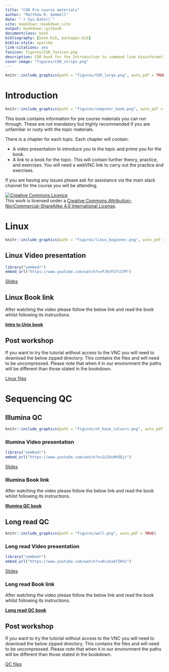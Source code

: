 ```yaml
---
title: "CGR Pre course materials"
author: "Matthew R. Gemmell"
date: "`r Sys.Date()`"
site: bookdown::bookdown_site
output: bookdown::gitbook
documentclass: book
bibliography: [book.bib, packages.bib]
biblio-style: apalike
link-citations: yes
favicon: figures/CGR_favicon.png
description: CGR book for the Introduction to command line bioinformatics workshop
cover-image: "figures/CGR_strips.png"
---
```


```r
knitr::include_graphics(path = "figures/CGR_large.png", auto_pdf = TRUE)
```

# Introduction {#intro}

```r
knitr::include_graphics(path = "figures/computer_book.png", auto_pdf = TRUE)
```

This book contains information for pre course materials you can run through. These are not mandatory but highly recommended if you are unfamiliar or rusty with the topic materials.

There is a chapter for each topic. Each chapter will contain:

- A video presentation to introduce you to the topic and prime you for the book.
- A link to a book for the topic. This will contain further theory, practice, and exercises. You will need a webVNC link to carry out the practice and exercises.

If you are having any issues please ask for assistance via the main slack channel for the course you will be attending.

<a rel="license" href="http://creativecommons.org/licenses/by-nc-sa/4.0/"><img alt="Creative Commons Licence" style="border-width:0" src="https://i.creativecommons.org/l/by-nc-sa/4.0/88x31.png" /></a><br />This work is licensed under a <a rel="license" href="http://creativecommons.org/licenses/by-nc-sa/4.0/">Creative Commons Attribution-NonCommercial-ShareAlike 4.0 International License</a>.

<!--chapter:end:01-Intro.Rmd-->

# Linux

```r
knitr::include_graphics(path = "figures/linux_beginner.png", auto_pdf = TRUE)
```

## Linux Video presentation

```r
library("vembedr")
embed_url("https://www.youtube.com/watch?v=PJ6rF57cSfM")
```

[Slides](http://www.cgr.liv.ac.uk/illum/CGRworkshops_2d2a70d27a9db718/Intro_to_Unix/Slides/Introduction%20to%20command%20line%20bioinformatics.pdf)

## Linux Book link

After watching the video please follow the below link and read the book whilst following its instructions.

[__Intro to Unix book__](http://www.cgr.liv.ac.uk/illum/CGRworkshops_2d2a70d27a9db718/Intro_to_Unix)

## Post workshop

If you want to try the tutorial without access to the VNC you will need to download the below zipped directory. This contains the files and will need to be uncompressed. Please note that when it in our environment the paths will be different than those stated in the bookdown.

[Linux files](http://www.cgr.liv.ac.uk/illum/CGRworkshops_2d2a70d27a9db718/downloads/Linux.zip)


<!--chapter:end:02-Linux.Rmd-->

# Sequencing QC

## Illumina QC

```r
knitr::include_graphics(path = "figures/nt_base_colours.png", auto_pdf = TRUE)
```

### Illumina Video presentation

```r
library("vembedr")
embed_url("https://www.youtube.com/watch?v=2LSVw9H3Qjc")
```

[Slides](http://www.cgr.liv.ac.uk/illum/CGRworkshops_2d2a70d27a9db718/Intro_to_QC/Slides/QC_intro_to_workshop.pdf)

### Illumina Book link

After watching the video please follow the below link and read the book whilst following its instructions.

[__Illumina QC book__](http://www.cgr.liv.ac.uk/illum/CGRworkshops_2d2a70d27a9db718/Intro_to_QC/Illumina_QC)

## Long read QC

```r
knitr::include_graphics(path = "figures/well.png", auto_pdf = TRUE)
```


### Long read Video presentation

```r
library("vembedr")
embed_url("https://www.youtube.com/watch?v=KvJeaA7IKhc")
```

[Slides](http://www.cgr.liv.ac.uk/illum/CGRworkshops_2d2a70d27a9db718/Intro_to_QC/Slides/QC_intro_to_workshop.pdf)

### Long read Book link

After watching the video please follow the below link and read the book whilst following its instructions.

[__Long read QC book__](http://www.cgr.liv.ac.uk/illum/CGRworkshops_2d2a70d27a9db718/Intro_to_QC/Long_read_QC)

## Post workshop

If you want to try the tutorial without access to the VNC you will need to download the below zipped directory. This contains the files and will need to be uncompressed. Please note that when it in our environment the paths will be different than those stated in the bookdown.

[QC files](http://www.cgr.liv.ac.uk/illum/CGRworkshops_2d2a70d27a9db718/downloads/QC_workshop.zip)

<!--chapter:end:03-QC.Rmd-->

